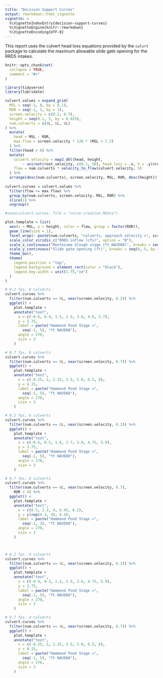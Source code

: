```yaml
---
title: "Decision Support Curves"
output: rmarkdown::html_vignette
vignette: >
  %\VignetteIndexEntry{decision-support-curves}
  %\VignetteEngine{knitr::rmarkdown}
  %\VignetteEncoding{UTF-8}
---
```


This report uses the culvert head loss equations provided by the
`culvrt` package to calculate the maximum allowable slide gate
opening for the RRDS intakes.

```r
knitr::opts_chunk$set(
  collapse = TRUE,
  comment = "#>"
)
```

```r
library(tidyverse)
library(lubridate)
```

```r
culvert.values = expand_grid(
  MSL = seq(-1, 8, by = 0.1),
  ROR = seq(-1, 5, by = 1),
  screen.velocity = c(0.2, 0.7),
  height = seq(0.1, 5, by = 0.025),
  num.culverts = c(4L, 6L, 8L)
) %>%
  mutate(
    head = MSL - ROR,
    max.flow = screen.velocity * 120 * (MSL + 7.2)
  ) %>%
  filter(head > 0) %>%
  mutate(
    culvert.velocity = map2_dbl(head, height,
        ~ uniroot(root_velocity, c(0.1, 50), head.loss = .x, h = .y)$root),
    flow = num.culverts * velocity_to_flow(culvert.velocity, 5)
  ) %>%
  arrange(desc(num.culverts), screen.velocity, MSL, ROR, desc(height))
  
culvert.curves = culvert.values %>%
  filter(flow <= max.flow) %>%
  group_by(num.culverts, screen.velocity, MSL, ROR) %>%
  slice(1) %>%
  ungroup()
```


```r
#save(culvert.curves, file = "curve-creation.RData")
```

```r
plot.template = list(
  aes(x = MSL, y = height, color = flow, group = factor(ROR)),
  geom_line(size = 1),
  facet_wrap(~ paste(num.culverts, "culverts, approach velocity =", screen.velocity, "fps")),
  scale_color_viridis_c("RRDS inflow (cfs)", option = "B"),
  scale_x_continuous("Montezuma Slough stage (ft NAVD88)", breaks = seq(-1, 8, by = 1)),
  scale_y_continuous("Slide gate opening (ft)", breaks = seq(0, 5, by = 0.5)),
  theme_bw(),
  theme(
    legend.position = "top",
    legend.background = element_rect(color = "black"),
    legend.key.width = unit(1.75,"cm")
  )
)

# 0.2 fps, 8 culverts
culvert.curves %>%
  filter(num.culverts == 8L, near(screen.velocity, 0.2)) %>%
  ggplot() +
    plot.template +
    annotate("text",
      x = c(-0.6, 0.4, 1.5, 2.5, 3.6, 4.6, 5.7),
      y = 3.75,
      label = paste("Hammond Pond Stage =",
        seq(-1, 5), "ft NAVD88"),
      angle = 270,
      size = 3
    )

# 0.7 fps, 8 culverts
culvert.curves %>%
  filter(num.culverts == 8L, near(screen.velocity, 0.7)) %>%
  ggplot() +
    plot.template +
    annotate("text",
      x = c(-0.25, 1, 2.25, 3.5, 5.0, 6.5, 8),
      y = 4.15,
      label = paste("Hammond Pond Stage =",
        seq(-1, 5), "ft NAVD88"),
      angle = 270,
      size = 3
    ) 

# 0.2 fps, 6 culverts
culvert.curves %>%
  filter(num.culverts == 6L, near(screen.velocity, 0.2)) %>%
  ggplot() +
    plot.template +
    annotate("text",
      x = c(-0.6, 0.5, 1.6, 2.7, 3.8, 4.75, 5.9),
      y = 3.75,
      label = paste("Hammond Pond Stage =",
        seq(-1, 5), "ft NAVD88"),
      angle = 270,
      size = 3
    )

# 0.7 fps, 6 culverts
culvert.curves %>%
  filter(num.culverts == 6L, near(screen.velocity, 0.7),
    ROR < 4) %>%
  ggplot() +
    plot.template +
    annotate("text",
      x = c(0.5, 2.2, 4, 6.45, 8.2),
      y = c(rep(4.3, 4), 4.4),
      label = paste("Hammond Pond Stage =",
        seq(-1, 3), "ft NAVD88"),
      angle = 270,
      size = 3
    ) 



# 0.2 fps, 4 culverts
culvert.curves %>%
  filter(num.culverts == 4L, near(screen.velocity, 0.2)) %>%
  ggplot() +
    plot.template +
    annotate("text",
      x = c(-0.8, 0.3, 1.4, 2.5, 3.6, 4.75, 5.9),
      y = 3.75,
      label = paste("Hammond Pond Stage =",
        seq(-1, 5), "ft NAVD88"),
      angle = 270,
      size = 3
    )

# 0.7 fps, 4 culverts
culvert.curves %>%
  filter(num.culverts == 4L, near(screen.velocity, 0.7)) %>%
  ggplot() +
    plot.template +
    annotate("text",
      x = c(-0.25, 1, 2.25, 3.5, 5.0, 6.5, 8),
      y = 4.15,
      label = paste("Hammond Pond Stage =",
        seq(-1, 5), "ft NAVD88"),
      angle = 270,
      size = 3
    ) 

```
